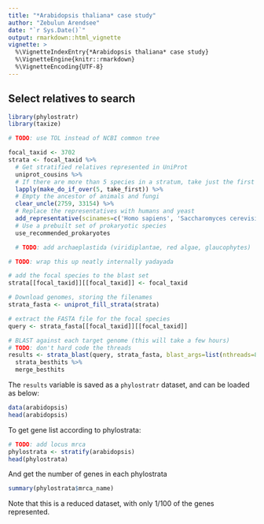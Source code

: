 ```yaml
---
title: "*Arabidopsis thaliana* case study"
author: "Zebulun Arendsee"
date: "`r Sys.Date()`"
output: rmarkdown::html_vignette
vignette: >
  %\VignetteIndexEntry{*Arabidopsis thaliana* case study}
  %\VignetteEngine{knitr::rmarkdown}
  %\VignetteEncoding{UTF-8}
---
```


## Select relatives to search

```r
library(phylostratr)
library(taxize)

# TODO: use TOL instead of NCBI common tree

focal_taxid <- 3702
strata <- focal_taxid %>%
  # Get stratified relatives represented in UniProt
  uniprot_cousins %>%
  # If there are more than 5 species in a stratum, take just the first from every uncle
  lapply(make_do_if_over(5, take_first)) %>%
  # Empty the ancestor of animals and fungi 
  clear_uncle(2759, 33154) %>%
  # Replace the representatives with humans and yeast
  add_representative(scinames=c('Homo sapiens', 'Saccharomyces cerevisiae')) %>%
  # Use a prebuilt set of prokaryotic species
  use_recommended_prokaryotes

  # TODO: add archaeplastida (viridiplantae, red algae, glaucophytes)
```

```r
# TODO: wrap this up neatly internally yadayada

# add the focal species to the blast set
strata[[focal_taxid]][[focal_taxid]] <- focal_taxid

# Download genomes, storing the filenames
strata_fasta <- uniprot_fill_strata(strata)

# extract the FASTA file for the focal species
query <- strata_fasta[[focal_taxid]][[focal_taxid]]

# BLAST against each target genome (this will take a few hours)
# TODO: don't hard code the threads
results <- strata_blast(query, strata_fasta, blast_args=list(nthreads=8)) %>%
  strata_besthits %>%
  merge_besthits
```

The `results` variable is saved as a `phylostratr` dataset, and can be loaded
as below:

```r
data(arabidopsis)
head(arabidopsis)
```

To get gene list according to phylostrata:

```r
# TODO: add locus mrca
phylostrata <- stratify(arabidopsis)
head(phylostrata)
```

And get the number of genes in each phylostrata

```r
summary(phylostrata$mrca_name)
```

Note that this is a reduced dataset, with only 1/100 of the genes represented.
